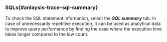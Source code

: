 ### SQLs{#anlaysis-trace-sql-summary}

<ImgLang img="analysis-tx-sql-summary.png" desc="SQLs summary" />

To check the SQL statement information, select the **_SQL summary_** tab. In case of unnecessarily repetitive execution, it can be used as analytical data to improve query performance by finding the case where the execution time takes longer compared to the low count.
